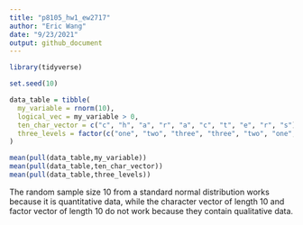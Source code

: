 ```yaml
---
title: "p8105_hw1_ew2717"
author: "Eric Wang"
date: "9/23/2021"
output: github_document
---
```


```r
library(tidyverse)
```

```r
set.seed(10)

data_table = tibble(
  my_variable = rnorm(10),
  logical_vec = my_variable > 0,
  ten_char_vector = c("c", "h", "a", "r", "a", "c", "t", "e", "r", "s"),
  three_levels = factor(c("one", "two", "three", "three", "two", "one", "one", "one", "three", "three"))
)

mean(pull(data_table,my_variable))
mean(pull(data_table,ten_char_vector))
mean(pull(data_table,three_levels))

```

The random sample size 10 from a standard normal distribution works because it is quantitative data, while the character vector of length 10 and factor vector of length 10 do not work because they contain qualitative data.